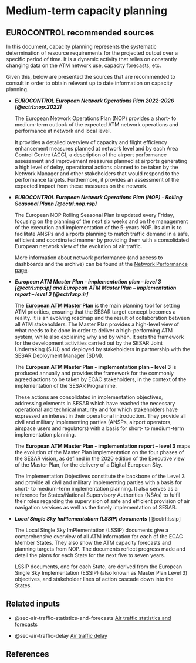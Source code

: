 # Medium-term capacity planning {#sec-medium-term-capacity-planning}

## EUROCONTROL recommended sources 

In this document, capacity planning represents the systematic determination of
resource requirements for the projected output over a specific period of time. 
It is a dynamic activity that relies on constantly changing data on the 
ATM network use, capacity forecasts, etc. 

Given this, below are presented the sources that are recommended to consult in 
order to obtain relevant up to date information on capacity planning.

* ***EUROCONTROL European Network Operations Plan 2022-2026 [@ectrl:nop:2022]***

    The European Network Operations Plan (NOP) provides a short- to medium-term outlook of the expected ATM network operations and performance at network and local level.

    It provides a detailed overview of capacity and flight efficiency enhancement measures planned at network level and by each Area Control Centre (ACC), a description of the airport performance assessment and improvement measures planned at airports generating a high level of delay, operational actions planned to be taken by the Network Manager and other stakeholders that would respond to the performance targets. Furthermore, it provides an assessment of the expected impact from these measures on the network.

* ***EUROCONTROL European Network Operations Plan (NOP) - Rolling Seasonal Plann [@ectrl:nop:rsp]***

    The European NOP Rolling Seasonal Plan is updated every Friday, focusing on the planning of the next six weeks and on the management of the execution and implementation of the 5-years NOP. Its aim is to facilitate ANSPs and airports planning to match traffic demand in a safe, efficient and coordinated manner by providing them with a consolidated European network view of the evolution of air traffic.
    
    More information about network performance (and access to dashboards and the archive) can be found at the [Network Performance page](https://www.eurocontrol.int/network-performance).

* ***European ATM Master Plan - implementation plan – level 3 [@ectrl:mp:ip] and European ATM Master Plan – implementation report – level 3 [@ectrl:mp:ir]***

    The [**European ATM Master Plan**](https://www.eurocontrol.int/portal/european-atm-master-plan-portal)  is the main planning tool for setting ATM priorities, ensuring that the SESAR target concept becomes a reality. It is an evolving roadmap and the result of collaboration between all ATM stakeholders. The Master Plan provides a high-level view of what needs to be done in order to deliver a high-performing ATM system, while also explaining why and by when. It sets the framework for the development activities carried out by the SESAR Joint Undertaking (SJU) and deployed by stakeholders in partnership with the SESAR Deployment Manager (SDM).
    
    The **European ATM Master Plan - implementation plan – level 3** is produced annually and provides the framework for the commonly agreed actions to be taken by ECAC stakeholders, in the context of the implementation of the SESAR Programme.
    
    These actions are consolidated in implementation objectives, addressing elements in SESAR which have reached the necessary operational and technical maturity and for which stakeholders have expressed an interest in their operational introduction. They provide all civil and military implementing parties (ANSPs, airport operators, airspace users and regulators) with a basis for short- to medium-term implementation planning.
    
    The **European ATM Master Plan - implementation report – level 3** maps the evolution of the Master Plan implementation on the four phases of the SESAR vision, as defined in the 2020 edition of the Executive view of the Master Plan, for the delivery of a Digital European Sky.
    
    The Implementation Objectives constitute the backbone of the Level 3 and provide all civil and military implementing parties with a basis for short- to medium-term implementation planning. It also serves as a reference for States/National Supervisory Authorities (NSAs) to fulfil their roles regarding the supervision of safe and efficient provision of air navigation services as well as the timely implementation of SESAR.

* ***Local Single Sky ImPlementatiom (LSSIP) documents*** [@ectrl:lssip]

    The Local Single Sky ImPlementation (LSSIP) documents give a comprehensive overview of all ATM information for each of the ECAC Member States. They also show the ATM capacity forecasts and planning targets from NOP. The documents reflect progress made and detail the plans for each State for the next five to seven years.
    
    LSSIP documents, one for each State, are derived from the European Single Sky Implementation (ESSIP) (also known as Master Plan Level 3) objectives, and stakeholder lines of action cascade down into the States. 
    
## Related inputs

* @sec-air-traffic-statistics-and-forecasts [Air traffic statistics and forecasts](#sec-air-traffic-statistics-and-forecasts)

* @sec-air-traffic-delay [Air traffic delay](#sec-air-traffic-delay)

## References